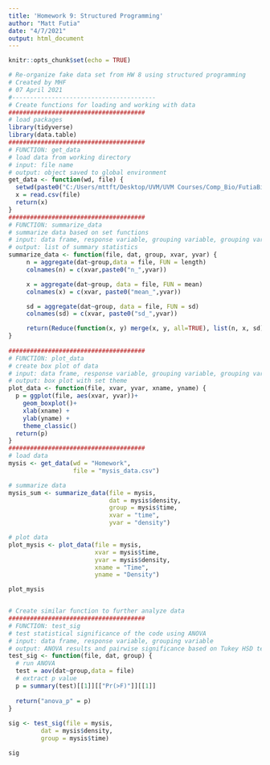 ```yaml
---
title: 'Homework 9: Structured Programming'
author: "Matt Futia"
date: "4/7/2021"
output: html_document
---
```


```r
knitr::opts_chunk$set(echo = TRUE)
```

```r
# Re-organize fake data set from HW 8 using structured programming
# Created by MHF
# 07 April 2021
#----------------------------------------
# Create functions for loading and working with data
######################################
# load packages
library(tidyverse)
library(data.table)
######################################
# FUNCTION: get_data
# load data from working directory
# input: file name
# output: object saved to global environment
get_data <- function(wd, file) {
  setwd(paste0("C:/Users/mttft/Desktop/UVM/UVM Courses/Comp_Bio/FutiaBio381/", wd))
  x = read.csv(file)
  return(x)
}
######################################
# FUNCTION: summarize_data
# summarize data based on set functions
# input: data frame, response variable, grouping variable, grouping variable name, response variable name  
# output: list of summary statistics
summarize_data <- function(file, dat, group, xvar, yvar) {
     n = aggregate(dat~group,data = file, FUN = length)
     colnames(n) = c(xvar,paste0("n_",yvar))

     x = aggregate(dat~group, data = file, FUN = mean)
     colnames(x) = c(xvar, paste0("mean_",yvar))

     sd = aggregate(dat~group, data = file, FUN = sd)
     colnames(sd) = c(xvar, paste0("sd_",yvar))

     return(Reduce(function(x, y) merge(x, y, all=TRUE), list(n, x, sd)))
}
 
######################################
# FUNCTION: plot_data
# create box plot of data
# input: data frame, response variable, grouping variable, grouping variable name, response variable name
# output: box plot with set theme
plot_data <- function(file, xvar, yvar, xname, yname) {
  p = ggplot(file, aes(xvar, yvar))+
    geom_boxplot()+
    xlab(xname) +
    ylab(yname) +
    theme_classic()
  return(p)
}
######################################
# load data
mysis <- get_data(wd = "Homework", 
                  file = "mysis_data.csv")

# summarize data
mysis_sum <- summarize_data(file = mysis, 
                            dat = mysis$density, 
                            group = mysis$time, 
                            xvar = "time", 
                            yvar = "density")

# plot data
plot_mysis <- plot_data(file = mysis,
                        xvar = mysis$time,
                        yvar = mysis$density,
                        xname = "Time",
                        yname = "Density")

plot_mysis


# Create similar function to further analyze data
######################################
# FUNCTION: test_sig
# test statistical significance of the code using ANOVA
# input: data frame, response variable, grouping variable
# output: ANOVA results and pairwise significance based on Tukey HSD test
test_sig <- function(file, dat, group) {
  # run ANOVA
  test = aov(dat~group,data = file)
  # extract p value
  p = summary(test)[[1]][["Pr(>F)"]][[1]]
  
  return("anova_p" = p)
}
 
sig <- test_sig(file = mysis, 
         dat = mysis$density, 
         group = mysis$time)

sig
```

